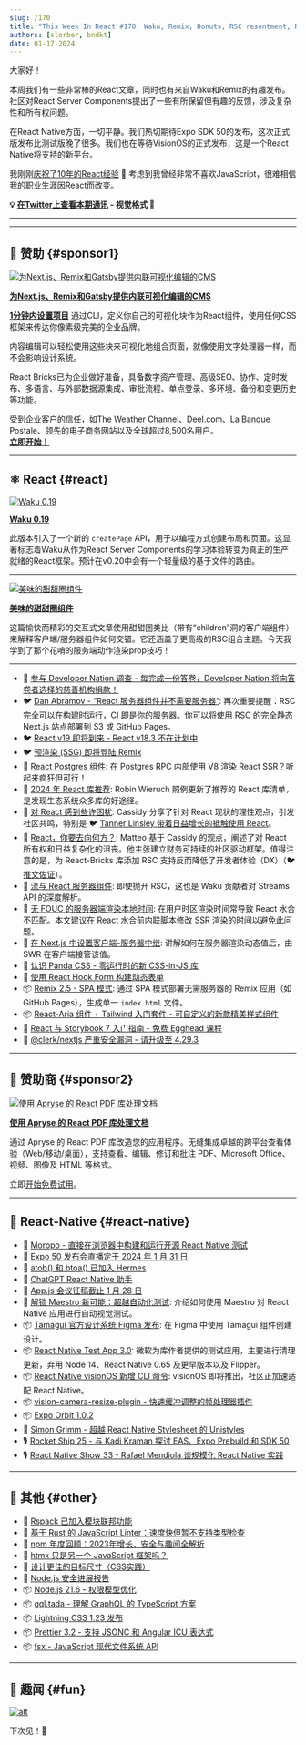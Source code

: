 ```yaml
---
slug: /170
title: "This Week In React #170: Waku, Remix, Donuts, RSC resentment, React 19, Aria Components, Storybook, Postgres Components, hydration, streams, VisionOS, atob, Maestro, Orbit, Tamagui, VisionCamera..."
authors: [slorber, bndkt]
date: 01-17-2024
---
```


大家好！

本周我们有一些非常棒的React文章，同时也有来自Waku和Remix的有趣发布。社区对React Server Components提出了一些有所保留但有趣的反馈，涉及复杂性和所有权问题。

在React Native方面，一切平静。我们热切期待Expo SDK 50的发布，这次正式版发布比测试版晚了很多。我们也在等待VisionOS的正式发布，这是一个React Native将支持的新平台。

我刚刚[庆祝了10年的React经验](https://twitter.com/sebastienlorber/status/1747307299356447148) 🙉 考虑到我曾经非常不喜欢JavaScript，很难相信我的职业生涯因React而改变。

<!-- truncate -->

**💡 [在Twitter上查看本期通讯](https://slo.im/thread) - 视觉格式 🎨**

---


<Support />

---

## 💸 赞助 {#sponsor1}

[![为Next.js、Remix和Gatsby提供内联可视化编辑的CMS](/emails/issues/169/reactbricks.jpg)](https://reactbricks.com?utm_source=twir&utm_campaign=twir_2024&utm_medium=email)

**[为Next.js、Remix和Gatsby提供内联可视化编辑的CMS](https://reactbricks.com?utm_source=twir&utm_campaign=twir_2024&utm_medium=email)**

[**1分钟内设置项目**](https://reactbricks.com/sign-up?utm_source=twir&utm_campaign=twir_2024&utm_medium=email) 通过CLI，定义你自己的可视化块作为React组件，使用任何CSS框架来传达你像素级完美的企业品牌。

内容编辑可以轻松使用这些块来可视化地组合页面，就像使用文字处理器一样，而不会影响设计系统。

React Bricks已为企业做好准备，具备数字资产管理、高级SEO、协作、定时发布、多语言、与外部数据源集成、审批流程、单点登录、多环境、备份和变更历史等功能。

受到企业客户的信任，如The Weather Channel、Deel.com、La Banque Postale、领先的电子商务网站以及全球超过8,500名用户。  
[**立即开始！**](https://reactbricks.com/sign-up?utm_source=twir&utm_campaign=twir_2024&utm_medium=email)

---

## ⚛️ React {#react}

[![Waku 0.19](/emails/issues/170/waku.jpg)](https://waku.gg/blog/introducing-create-pages)

**[Waku 0.19](https://waku.gg/blog/introducing-create-pages)**

此版本引入了一个新的 `createPage` API，用于以编程方式创建布局和页面。这显著标志着Waku从作为React Server Components的学习体验转变为真正的生产就绪的React框架。预计在v0.20中会有一个轻量级的基于文件的路由。

---

[![美味的甜甜圈组件](/emails/issues/170/donuts.jpg)](https://frontendatscale.com/blog/donut-components/)

**[美味的甜甜圈组件](https://frontendatscale.com/blog/donut-components/)**

这篇愉快而精彩的交互式文章使用甜甜圈类比（带有“children”洞的客户端组件）来解释客户端/服务器组件如何交错。它还涵盖了更高级的RSC组合主题。今天我学到了那个花哨的服务端动作渲染prop技巧！

---

- 💸 [参与 Developer Nation 调查 - 每完成一份答卷，Developer Nation 将向答卷者选择的慈善机构捐款！](https://developereconomics.net/?member_id=thisweekinreact&utm_medium=nl_ad4)
- 🐦 [Dan Abramov - “React 服务器组件并不需要服务器”](https://twitter.com/dan_abramov2/status/1745795274977493317): 再次重要提醒：RSC 完全可以在构建时运行，CI 即是你的服务器。你可以将使用 RSC 的完全静态 Next.js 站点部署到 S3 或 GitHub Pages。
- 🐦 [React v19 即将到来 - React v18.3 不在计划中](https://twitter.com/sebastienlorber/status/1747633798374625525)
- 🐦 [预渲染 (SSG) 即将登陆 Remix](https://twitter.com/brophdawg11/status/1747402216925704684)
- 👀 [React Postgres 组件](https://react-postgres-components.vercel.app/): 在 Postgres RPC 内部使用 V8 渲染 React SSR？听起来疯狂但可行！
- 📜 [2024 年 React 库推荐](https://www.robinwieruch.de/react-libraries/): Robin Wieruch 照例更新了推荐的 React 库清单，是发现生态系统众多库的好途径。
- 📜 [对 React 感到些许困扰](https://blog.cassidoo.co/post/annoyed-at-react/): Cassidy 分享了针对 React 现状的理性观点，引发社区共鸣，特别是 🐦 [Tanner Linsley 带着日益增长的抵触使用 React](https://twitter.com/tannerlinsley/status/1746970043836158330)。
- 📜 [React，你要去向何方？](https://dev.to/matfrana/react-where-are-you-going-5284): Matteo 基于 Cassidy 的观点，阐述了对 React 所有权和日益复杂化的沮丧。他主张建立财务可持续的社区驱动框架。值得注意的是，为 React-Bricks 库添加 RSC 支持反而降低了开发者体验（DX）（🐦 [推文佐证](https://twitter.com/sebastienlorber/status/1747643069460021405)）。
- 📜 [流与 React 服务器组件](https://minimalistweb.dev/p/streams-and-react-server-components): 即使抛开 RSC，这也是 Waku 贡献者对 Streams API 的深度解析。
- 📜 [无 FOUC 的服务器端渲染本地时间](https://blog.6nok.org/server-side-rendering-local-dates-without-fouc/): 在用户时区渲染时间常导致 React 水合不匹配。本文建议在 React 水合前内联脚本修改 SSR 渲染的时间以避免此问题。
- 📜 [在 Next.js 中设置客户端-服务器中继](https://ericbureltech.hashnode.dev/how-to-setup-client-server-relaying-in-nextjs): 讲解如何在服务器渲染动态值后，由 SWR 在客户端接管该值。
- 📜 [认识 Panda CSS - 零运行时的新 CSS-in-JS 库](https://www.telerik.com/blogs/say-hello-panda-css-new-css-js-library-zero-runtime)
- 📜 [使用 React Hook Form 构建动态表单](https://claritydev.net/blog/build-dynamic-forms-react-hook-form)
- 📦 [Remix 2.5 - SPA 模式](https://github.com/remix-run/remix/blob/main/CHANGELOG.md#v250): 通过 SPA 模式部署无需服务器的 Remix 应用（如 GitHub Pages），生成单一 `index.html` 文件。
- 📦 [React-Aria 组件 + Tailwind 入门套件 - 可自定义的新款精美样式组件](https://react-spectrum.adobe.com/react-aria/getting-started.html#starter-kits)
- 🎥 [React 与 Storybook 7 入门指南 - 免费 Egghead 课程](https://egghead.io/courses/a-beginner-s-guide-to-storybook-7-with-react-56f61ecf)
- 🔐 [@clerk/nextjs 严重安全漏洞 - 请升级至 4.29.3](https://clerk.com/changelog/2024-01-12)

<SubscribeFormEmbed placement="middle" />

---

## 💸 赞助商 {#sponsor2}

[![使用 Apryse 的 React PDF 库处理文档](/emails/issues/170/apryse.jpg)](https://bit.ly/3He15PD)

**[使用 Apryse 的 React PDF 库处理文档](https://bit.ly/3He15PD)**

通过 Apryse 的 React PDF 库改造您的应用程序。无缝集成卓越的跨平台查看体验（Web/移动/桌面），支持查看、编辑、修订和批注 PDF、Microsoft Office、视频、图像及 HTML 等格式。

立即[开始免费试用](https://apryse.com/form/contact-sales?utm_source=email%20newsletter&utm_medium=email&utm_campaign=cta%20button)。

---

## 📱 React-Native {#react-native}

- 💸 [Moropo - 直接在浏览器中构建和运行开源 React Native 测试](https://www.moropo.com?utm_source=newsletter&utm_medium=emails&utm_campaign=twir-20240117)
- 👀 [Expo 50 发布会直播定于 2024 年 1 月 31 日](https://www.youtube.com/watch?v=cKFSVUo3AnI)
- 👀 [atob() 和 btoa() 已加入 Hermes](https://github.com/facebook/hermes/commit/d2177c31b271e92d1725742605b53d7f6e8acf3e)
- 👀 [ChatGPT React Native 助手](https://chat.openai.com/g/g-S9qpp72cb-react-native-buddy)
- 📅 [App.js 会议征稿截止 1 月 28 日](https://appjs.co/#CFP)
- 📜 [解锁 Maestro 新可能：超越自动化测试](https://www.bam.tech/article/unlocking-new-possibilities-with-maestro-beyond-automated-testing): 介绍如何使用 Maestro 对 React Native 应用进行自动视觉测试。
- 📦 [Tamagui 官方设计系统 Figma 发布](https://www.figma.com/community/file/1326593766534421119/tamagui-v1-2-0): 在 Figma 中使用 Tamagui 组件创建设计。
- 📦 [React Native Test App 3.0](https://github.com/microsoft/react-native-test-app/releases/tag/3.0.0): 微软为库作者提供的测试应用，主要进行清理更新，弃用 Node 14、React Native 0.65 及更早版本以及 Flipper。
- 📦 [React Native visionOS 新增 CLI 命令](https://github.com/callstack/react-native-visionos): visionOS 即将推出，社区正加速适配 React Native。
- 📦 [vision-camera-resize-plugin - 快速缓冲调整的帧处理器插件](https://github.com/mrousavy/vision-camera-resize-plugin)
- 📦 [Expo Orbit 1.0.2](https://expo.dev/orbit)
- 🎥 [Simon Grimm - 超越 React Native Stylesheet 的 Unistyles](https://www.youtube.com/watch?v=OT5hQbvGRW8)
- 🎙️ [Rocket Ship 25 - 与 Kadi Kraman 探讨 EAS、Expo Prebuild 和 SDK 50](https://podcast.galaxies.dev/episodes/025-eas-expo-prebuild-sdk-50-with-kadi-kraman)
- 🎙️ [React Native Show 33 - Rafael Mendiola 谈规模化 React Native 实践](https://www.callstack.com/podcasts/react-native-at-scale-with-rafael-mendiola)

---

## 🔀 其他 {#other}

- 📜 [Rspack 已加入模块联邦功能](https://www.rspack.dev/blog/module-federation-added-to-rspack.html)
- 📜 [基于 Rust 的 JavaScript Linter：速度快但暂不支持类型检查](https://www.joshuakgoldberg.com/blog/rust-based-javascript-linters-fast-but-no-typed-linting-right-now/)
- 📜 [npm 年度回顾：2023年增长、安全与趣闻全解析](https://socket.dev/blog/2023-npm-retrospective)
- 📜 [htmx 只是另一个 JavaScript 框架吗？](https://htmx.org/essays/is-htmx-another-javascript-framework/)
- 📜 [设计更佳的目标尺寸（CSS实践）](https://ishadeed.com/article/target-size/)
- 📜 [Node.js 安全进展报告](https://openjsf.org/blog/nodejs-security-progress-report-january24?utm_content=278704719&utm_medium=social&utm_source=twitter&hss_channel=tw-91985735)
- 📦 [Node.js 21.6 - 权限模型优化](https://nodejs.org/en/blog/release/v21.6.0)
- 📦 [gql.tada - 理解 GraphQL 的 TypeScript 方案](https://github.com/0no-co/gql.tada)
- 📦 [Lightning CSS 1.23 发布](https://github.com/parcel-bundler/lightningcss/releases/tag/v1.23.0)
- 📦 [Prettier 3.2 - 支持 JSONC 和 Angular ICU 表达式](https://prettier.io/blog/2024/01/12/3.2.0)
- 📦 [fsx - JavaScript 现代文件系统 API](https://humanwhocodes.com/blog/2024/01/fsx-modern-filesystem-api-javascript/)

---

## 🤭 趣闻 {#fun}

[![alt](/emails/issues/170/meme.jpg)](https://twitter.com/tlakomy/status/1745394119889801454?s=20)

下次见！👋